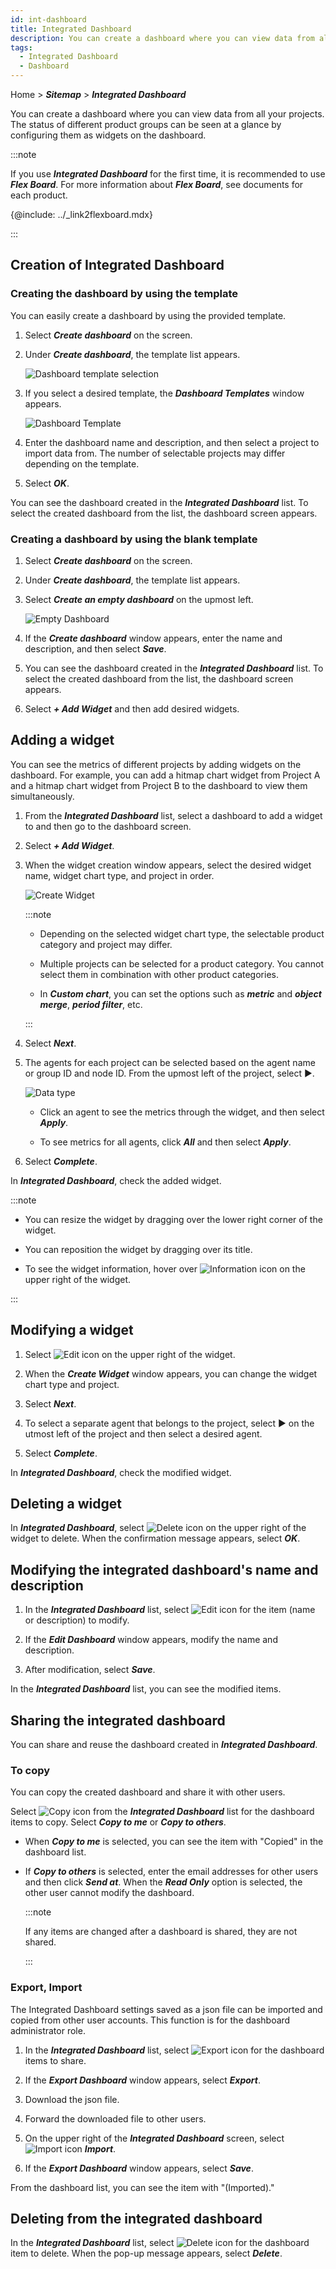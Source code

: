 ```yaml
---
id: int-dashboard
title: Integrated Dashboard
description: You can create a dashboard where you can view data from all your projects.
tags:
  - Integrated Dashboard
  - Dashboard
---
```


Home > **_Sitemap_** > **_Integrated Dashboard_**

You can create a dashboard where you can view data from all your projects. The status of different product groups can be seen at a glance by configuring them as widgets on the dashboard.

:::note

If you use **_Integrated Dashboard_** for the first time, it is recommended to use **_Flex Board_**. For more information about **_Flex Board_**, see documents for each product.

{@include: ../_link2flexboard.mdx}  

:::

## Creation of Integrated Dashboard

### Creating the dashboard by using the template

You can easily create a dashboard by using the provided template.

1.  Select **_Create dashboard_** on the screen.

2.  Under **_Create dashboard_**, the template list appears.

    ![Dashboard template selection](/img/integrated-dashboard-sel-template-1.png)

3.  If you select a desired template, the **_Dashboard Templates_** window appears.

    ![Dashboard Template](/img/main-int-dashboard-sel-template.png)

4.  Enter the dashboard name and description, and then select a project to import data from. The number of selectable projects may differ depending on the template.

5.  Select **_OK_**.

You can see the dashboard created in the **_Integrated Dashboard_** list. To select the created dashboard from the list, the dashboard screen appears.

### Creating a dashboard by using the blank template

1.  Select **_Create dashboard_** on the screen.

2.  Under **_Create dashboard_**, the template list appears.

3.  Select **_Create an empty dashboard_** on the upmost left.

    ![Empty Dashboard](/img/integrated-dashboard-sel-template.png)

4.  If the **_Create dashboard_** window appears, enter the name and description, and then select **_Save_**.

5.  You can see the dashboard created in the **_Integrated Dashboard_** list. To select the created dashboard from the list, the dashboard screen appears.

6.  Select **_+ Add Widget_** and then add desired widgets.

## Adding a widget

You can see the metrics of different projects by adding widgets on the dashboard. For example, you can add a hitmap chart widget from Project A and a hitmap chart widget from Project B to the dashboard to view them simultaneously.

1.  From the **_Integrated Dashboard_** list, select a dashboard to add a widget to and then go to the dashboard screen.

2.  Select **_+ Add Widget_**.

3.  When the widget creation window appears, select the desired widget name, widget chart type, and project in order.

    ![Create Widget](/img/int-dashboard-add-widget.png)

    :::note

    -   Depending on the selected widget chart type, the selectable product category and project may differ.

    -   Multiple projects can be selected for a product category. You cannot select them in combination with other product categories.

    -   In **_Custom chart_**, you can set the options such as **_metric_** and **_object merge_**, **_period filter_**, etc.

    :::

4.  Select **_Next_**.

5.  The agents for each project can be selected based on the agent name or group ID and node ID. From the upmost left of the project, select ▶︎.

    ![Data type](/img/int-dashboard-widget-data.png)

    -   Click an agent to see the metrics through the widget, and then select **_Apply_**.

    -   To see metrics for all agents, click **_All_** and then select **_Apply_**.

6.  Select **_Complete_**.

In **_Integrated Dashboard_**, check the added widget.

:::note

-   You can resize the widget by dragging over the lower right corner of the widget.

-   You can reposition the widget by dragging over its title.

-   To see the widget information, hover over ![Information icon](/img/ico-widget-info.svg) on the upper right of the widget.

:::

## Modifying a widget

1.  Select ![Edit icon](/img/ico-edit.svg) on the upper right of the widget.

2.  When the **_Create Widget_** window appears, you can change the widget chart type and project.

3.  Select **_Next_**.

4.  To select a separate agent that belongs to the project, select ▶︎ on the utmost left of the project and then select a desired agent.

5.  Select **_Complete_**.

In **_Integrated Dashboard_**, check the modified widget.

## Deleting a widget

In **_Integrated Dashboard_**, select ![Delete icon](/img/ico-close.svg) on the upper right of the widget to delete. When the confirmation message appears, select **_OK_**.

## Modifying the integrated dashboard's name and description

1.  In the **_Integrated Dashboard_** list, select ![Edit icon](/img/ico-edit.svg) for the item (name or description) to modify. 

2.  If the **_Edit Dashboard_** window appears, modify the name and description. 

3.  After modification, select **_Save_**.

In the **_Integrated Dashboard_** list, you can see the modified items.

## Sharing the integrated dashboard

You can share and reuse the dashboard created in **_Integrated Dashboard_**.

### To copy

You can copy the created dashboard and share it with other users.

Select ![Copy icon](/img/ico-copy.svg) from the **_Integrated Dashboard_** list for the dashboard items to copy. Select **_Copy to me_** or **_Copy to others_**.

-   When **_Copy to me_** is selected, you can see the item with "Copied" in the dashboard list.

-   If **_Copy to others_** is selected, enter the email addresses for other users and then click **_Send at_**. When the **_Read Only_** option is selected, the other user cannot modify the dashboard.

    :::note

    If any items are changed after a dashboard is shared, they are not shared.

    :::

### Export, Import

The Integrated Dashboard settings saved as a json file can be imported and copied from other user accounts. This function is for the dashboard administrator role.

1.  In the **_Integrated Dashboard_** list, select ![Export icon](/img/ico-export.svg) for the dashboard items to share.

2.  If the **_Export Dashboard_** window appears, select **_Export_**.

3.  Download the json file.

4.  Forward the downloaded file to other users.

5.  On the upper right of the **_Integrated Dashboard_** screen, select ![Import icon](/img/ico-import.svg) **_Import_**.

6.  If the **_Export Dashboard_** window appears, select **_Save_**.

From the dashboard list, you can see the item with "(Imported)."

## Deleting from the integrated dashboard

In the **_Integrated Dashboard_** list, select ![Delete icon](/img/ico-trash.svg) for the dashboard item to delete. When the pop-up message appears, select **_Delete_**.
